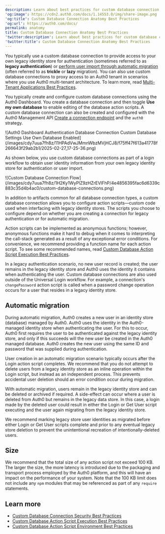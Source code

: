 ```yaml
---
description: Learn about best practices for custom database connection anatomy.
'og:image': https://cdn2.auth0.com/docs/1.14553.0/img/share-image.png
'og:title': Custom Database Connection Anatomy Best Practices
'og:url': https://auth0.com/docs/
permalink: anatomy
title: Custom Database Connection Anatomy Best Practices
'twitter:description': Learn about best practices for custom database connection anatomy.
'twitter:title': Custom Database Connection Anatomy Best Practices
---
```

You typically use a custom database connection to provide access to your own legacy identity store for authentication (sometimes referred to as **legacy authentication**) or [perform user import through automatic migration](/docs/manage-users/user-migration/configure-automatic-migration-from-your-database) (often referred to as **trickle** or **lazy** migration). You can also use custom database connections to proxy access to an Auth0 tenant in scenarios where you use Auth0 multi-tenant architecture. To learn more, read [Multi-Tenant Applications Best Practices](/docs/get-started/auth0-overview/create-tenants/multi-tenant-apps-best-practices).

You typically create and configure custom database connections using the <Tooltip tip="Auth0 Dashboard: Auth0's main product to configure your services." cta="View Glossary" href="/docs/glossary?term=Auth0+Dashboard">Auth0 Dashboard</Tooltip>. You create a database connection and then toggle **Use my own database** to enable editing of the database action scripts. A custom database connection can also be created and configured with the Auth0 <Tooltip tip="Management API: A product to allow customers to perform administrative tasks." cta="View Glossary" href="/docs/glossary?term=Management+API">Management API</Tooltip> [Create a connection endpoint](https://auth0.com/docs/api/management/v2#!/Connections/post_connections) and the `auth0` strategy.

<Frame>![Auth0 Dashboard Authentication Database Connection Custom Database Settings Use Own Database Enabled](/images/cdy7uua7fh8z/11HPAdVwJMmnWbzMVjHCJ8/f75ff47f613a41778f266643f29ab2b1/2025-02-27_17-25-36.png)</Frame>

As shown below, you use custom database connections as part of a login workflow to obtain user identity information from your own legacy identity store for authentication or user import.

<Frame>![Custom Database Connection Flow](/images/cdy7uua7fh8z/1H2Ky1WyPlZ9zHZrEVlFhP/4e4856395fac6d6339c883c35d4b4ac0/custom-database-connections.png)</Frame>

In addition to artifacts common for all database connection types, a custom database connection allows you to configure action scripts—custom code used when interfacing with legacy identity stores. The scripts you choose to configure depend on whether you are creating a connection for legacy authentication or for automatic migration.

Action scripts can be implemented as anonymous functions; however, anonymous functions make it hard to debug when it comes to interpreting the call-stack generated as a result of any exceptional error conditions. For convenience, we recommend providing a function name for each action script. To see some recommended names, read [Custom Database Action Script Execution Best Practices](/docs/authenticate/database-connections/custom-db/custom-database-connections-scripts/execution).

In a legacy authentication scenario, no new user record is created; the user remains in the legacy identity store and Auth0 uses the identity it contains when authenticating the user. Custom database connections are also used outside of the <Tooltip tip="Universal Login: Your application redirects to Universal Login, hosted on Auth0's Authorization Server, to verify a user's identity." cta="View Glossary" href="/docs/glossary?term=Universal+Login">Universal Login</Tooltip> workflow. For example, a connection's `changePassword` action script is called when a password change operation occurs for a user that resides in a legacy identity store.

## Automatic migration

During automatic migration, Auth0 creates a new user in an identity store (database) managed by Auth0. Auth0 uses the identity in the Auth0-managed identity store when authenticating the user. For this to occur, Auth0 first requires the user to be authenticated against the legacy identity store, and only if this succeeds will the new user be created in the Auth0 managed database. Auth0 creates the new user using the same ID and password that was supplied during authentication.

User creation in an automatic migration scenario typically occurs after the Login action script completes. We recommend that you do not attempt to delete users from a legacy identity store as an inline operation within the Login script, but instead as an independent process. This prevents accidental user deletion should an error condition occur during migration.

With automatic migration, users remain in the legacy identity store and can be deleted or archived if required. A side-effect can occur where a user is deleted from Auth0 but remains in the legacy data store. In this case, a login made by the deleted user could result in either the Login or Get User script executing and the user again migrating from the legacy identity store.

We recommend marking legacy store user identities as migrated before either Login or Get User scripts complete and prior to any eventual legacy store deletion to prevent the unintentional recreation of intentionally-deleted users.

## Size

We recommend that the total size of any action script not exceed 100 KB. The larger the size, the more latency is introduced due to the packaging and transport process employed by the Auth0 platform, and this will have an impact on the performance of your system. Note that the 100 KB limit does not include any `npm` modules that may be referenced as part of any `require` statements.

## Learn more

* [Custom Database Connection Security Best Practices](/docs/authenticate/database-connections/custom-db/custom-database-connections-scripts/connection-security)
* [Custom Database Action Script Execution Best Practices](/docs/authenticate/database-connections/custom-db/custom-database-connections-scripts/execution)
* [Custom Database Action Script Environment Best Practices](/docs/authenticate/database-connections/custom-db/custom-database-connections-scripts/environment)